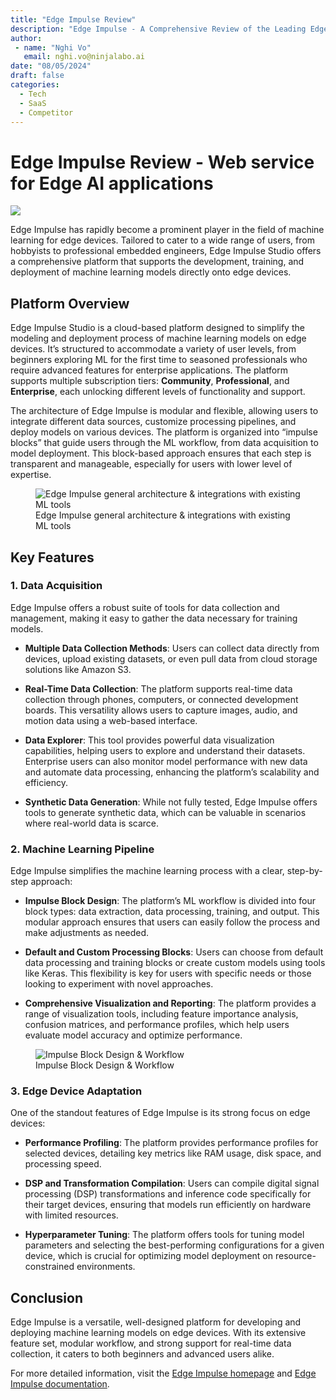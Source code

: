 ```yaml
---
title: "Edge Impulse Review"
description: "Edge Impulse - A Comprehensive Review of the Leading Edge AI Platform"
author: 
 - name: "Nghi Vo"
   email: nghi.vo@ninjalabo.ai
date: "08/05/2024"
draft: false
categories:
  - Tech
  - SaaS
  - Competitor
---
```


# Edge Impulse Review - Web service for Edge AI applications

![](https://mma.prnewswire.com/media/2047124/Edge_Impulse_Python_SDK.jpg?p=publish)

Edge Impulse has rapidly become a prominent player in the field of machine learning for edge devices. Tailored to cater to a wide range of users, from hobbyists to professional embedded engineers, Edge Impulse Studio offers a comprehensive platform that supports the development, training, and deployment of machine learning models directly onto edge devices.

## Platform Overview

Edge Impulse Studio is a cloud-based platform designed to simplify the modeling and deployment process of machine learning models on edge devices. It’s structured to accommodate a variety of user levels, from beginners exploring ML for the first time to seasoned professionals who require advanced features for enterprise applications. The platform supports multiple subscription tiers: **Community**, **Professional**, and **Enterprise**, each unlocking different levels of functionality and support.

The architecture of Edge Impulse is modular and flexible, allowing users to integrate different data sources, customize processing pipelines, and deploy models on various devices. The platform is organized into "impulse blocks" that guide users through the ML workflow, from data acquisition to model deployment. This block-based approach ensures that each step is transparent and manageable, especially for users with lower level of expertise.

![Edge Impulse general architecture & integrations with existing ML tools](images/edgeimpulse_architecture.png)

## Key Features

### 1. Data Acquisition

Edge Impulse offers a robust suite of tools for data collection and management, making it easy to gather the data necessary for training models.

-   **Multiple Data Collection Methods**: Users can collect data directly from devices, upload existing datasets, or even pull data from cloud storage solutions like Amazon S3.

-   **Real-Time Data Collection**: The platform supports real-time data collection through phones, computers, or connected development boards. This versatility allows users to capture images, audio, and motion data using a web-based interface.

-   **Data Explorer**: This tool provides powerful data visualization capabilities, helping users to explore and understand their datasets. Enterprise users can also monitor model performance with new data and automate data processing, enhancing the platform's scalability and efficiency.

-   **Synthetic Data Generation**: While not fully tested, Edge Impulse offers tools to generate synthetic data, which can be valuable in scenarios where real-world data is scarce.

### 2. Machine Learning Pipeline

Edge Impulse simplifies the machine learning process with a clear, step-by-step approach:

-   **Impulse Block Design**: The platform's ML workflow is divided into four block types: data extraction, data processing, training, and output. This modular approach ensures that users can easily follow the process and make adjustments as needed.

-   **Default and Custom Processing Blocks**: Users can choose from default data processing and training blocks or create custom models using tools like Keras. This flexibility is key for users with specific needs or those looking to experiment with novel approaches.

-   **Comprehensive Visualization and Reporting**: The platform provides a range of visualization tools, including feature importance analysis, confusion matrices, and performance profiles, which help users evaluate model accuracy and optimize performance.

![Impulse Block Design & Workflow](images/edgeimpulse_blockdesign.png)

### 3. Edge Device Adaptation

One of the standout features of Edge Impulse is its strong focus on edge devices:

-   **Performance Profiling**: The platform provides performance profiles for selected devices, detailing key metrics like RAM usage, disk space, and processing speed.

-   **DSP and Transformation Compilation**: Users can compile digital signal processing (DSP) transformations and inference code specifically for their target devices, ensuring that models run efficiently on hardware with limited resources.

-   **Hyperparameter Tuning**: The platform offers tools for tuning model parameters and selecting the best-performing configurations for a given device, which is crucial for optimizing model deployment on resource-constrained environments.

## Conclusion

Edge Impulse is a versatile, well-designed platform for developing and deploying machine learning models on edge devices. With its extensive feature set, modular workflow, and strong support for real-time data collection, it caters to both beginners and advanced users alike.

For more detailed information, visit the [Edge Impulse homepage](https://edgeimpulse.com/) and [Edge Impulse documentation](https://docs.edgeimpulse.com/docs).